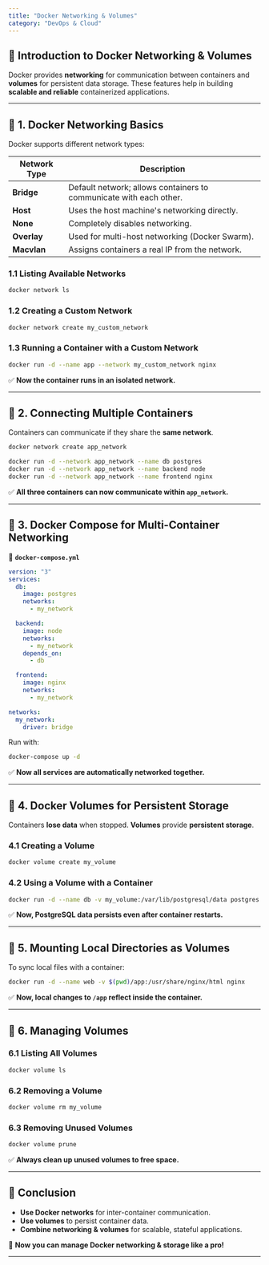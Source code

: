 ```yaml
---
title: "Docker Networking & Volumes"
category: "DevOps & Cloud"
---
```


## 📌 Introduction to Docker Networking & Volumes

Docker provides **networking** for communication between containers and **volumes** for persistent data storage. These features help in building **scalable and reliable** containerized applications.

---

## 🔹 1. Docker Networking Basics

Docker supports different network types:

| Network Type  | Description |
|--------------|-------------|
| **Bridge**   | Default network; allows containers to communicate with each other. |
| **Host**     | Uses the host machine's networking directly. |
| **None**     | Completely disables networking. |
| **Overlay**  | Used for multi-host networking (Docker Swarm). |
| **Macvlan**  | Assigns containers a real IP from the network. |

### **1.1 Listing Available Networks**
```bash
docker network ls
```

### **1.2 Creating a Custom Network**
```bash
docker network create my_custom_network
```

### **1.3 Running a Container with a Custom Network**
```bash
docker run -d --name app --network my_custom_network nginx
```

✅ **Now the container runs in an isolated network.**  

---

## 🔹 2. Connecting Multiple Containers

Containers can communicate if they share the **same network**.

```bash
docker network create app_network

docker run -d --network app_network --name db postgres
docker run -d --network app_network --name backend node
docker run -d --network app_network --name frontend nginx
```

✅ **All three containers can now communicate within `app_network`.**  

---

## 🔹 3. Docker Compose for Multi-Container Networking

📌 **`docker-compose.yml`**
```yaml
version: "3"
services:
  db:
    image: postgres
    networks:
      - my_network

  backend:
    image: node
    networks:
      - my_network
    depends_on:
      - db

  frontend:
    image: nginx
    networks:
      - my_network

networks:
  my_network:
    driver: bridge
```

Run with:
```bash
docker-compose up -d
```

✅ **Now all services are automatically networked together.**  

---

## 🔹 4. Docker Volumes for Persistent Storage

Containers **lose data** when stopped. **Volumes** provide **persistent storage**.

### **4.1 Creating a Volume**
```bash
docker volume create my_volume
```

### **4.2 Using a Volume with a Container**
```bash
docker run -d --name db -v my_volume:/var/lib/postgresql/data postgres
```

✅ **Now, PostgreSQL data persists even after container restarts.**  

---

## 🔹 5. Mounting Local Directories as Volumes

To sync local files with a container:

```bash
docker run -d --name web -v $(pwd)/app:/usr/share/nginx/html nginx
```

✅ **Now, local changes to `/app` reflect inside the container.**  

---

## 🔹 6. Managing Volumes

### **6.1 Listing All Volumes**
```bash
docker volume ls
```

### **6.2 Removing a Volume**
```bash
docker volume rm my_volume
```

### **6.3 Removing Unused Volumes**
```bash
docker volume prune
```

✅ **Always clean up unused volumes to free space.**  

---

## 📌 Conclusion

- **Use Docker networks** for inter-container communication.  
- **Use volumes** to persist container data.  
- **Combine networking & volumes** for scalable, stateful applications.  

🚀 **Now you can manage Docker networking & storage like a pro!**

---
